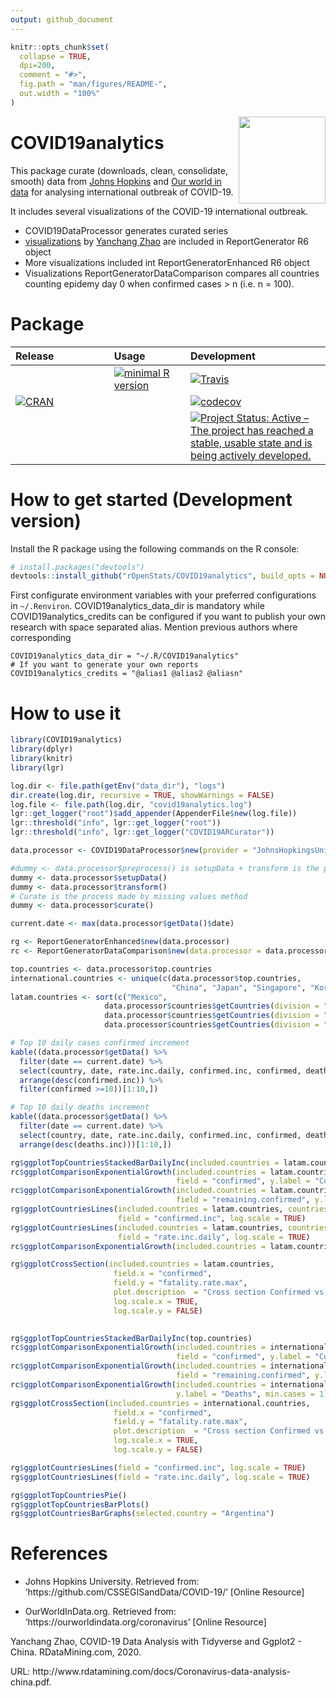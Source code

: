 ```yaml
---
output: github_document
---
```


<!-- README.md is generated from README.Rmd. Please edit that file -->

```r
knitr::opts_chunk$set(
  collapse = TRUE,
  dpi=200,
  comment = "#>",
  fig.path = "man/figures/README-",
  out.width = "100%"
)
```


<img src="man/figures/COVID19analytics.png" height="139" align="right" />

# COVID19analytics

 <!-- . -->




This package curate (downloads, clean, consolidate, smooth) data from [Johns Hopkins](https://github.com/CSSEGISandData/COVID-19/) and [Our world in data](https://ourworldindata.org/coronavirus) for analysing international outbreak of COVID-19. 
 
It includes several visualizations of the COVID-19 international outbreak.




* COVID19DataProcessor generates curated series
* [visualizations](https://www.r-bloggers.com/coronavirus-data-analysis-with-r-tidyverse-and-ggplot2/) by [Yanchang Zhao](https://www.r-bloggers.com/author/yanchang-zhao/) are included in ReportGenerator R6 object 
* More visualizations included int ReportGeneratorEnhanced R6 object
* Visualizations ReportGeneratorDataComparison compares all countries counting epidemy day 0 when confirmed cases > n (i.e. n = 100).



# Package

<!-- badges: start -->
| Release | Usage | Development |
|:--------|:------|:------------|
| | [![minimal R version](https://img.shields.io/badge/R%3E%3D-3.4.0-blue.svg)](https://cran.r-project.org/) | [![Travis](https://travis-ci.org/rOpenStats/COVID19analytics.svg?branch=master)](https://travis-ci.org/rOpenStats/COVID19analytics) |
| [![CRAN](http://www.r-pkg.org/badges/version/COVID19analytics)](https://cran.r-project.org/package=COVID19analytics) | | [![codecov](https://codecov.io/gh/rOpenStats/COVID19analytics/branch/master/graph/badge.svg)](https://codecov.io/gh/rOpenStats/COVID19analytics) |
|||[![Project Status: Active – The project has reached a stable, usable state and is being actively developed.](https://www.repostatus.org/badges/latest/active.svg)](https://www.repostatus.org/#active)|
<!-- badges: end -->

# How to get started (Development version)

Install the R package using the following commands on the R console:

```R
# install.packages("devtools")
devtools::install_github("rOpenStats/COVID19analytics", build_opts = NULL)
```

First configurate environment variables with your preferred configurations in `~/.Renviron`. COVID19analytics_data_dir is mandatory while COVID19analytics_credits can be configured if you want to publish your own research with space separated alias. Mention previous authors where corresponding

```.Renviron
COVID19analytics_data_dir = "~/.R/COVID19analytics"
# If you want to generate your own reports
COVID19analytics_credits = "@alias1 @alias2 @aliasn"
```


    
# How to use it

```r
library(COVID19analytics) 
library(dplyr)
library(knitr)
library(lgr)
```


```r
log.dir <- file.path(getEnv("data_dir"), "logs")
dir.create(log.dir, recursive = TRUE, showWarnings = FALSE)
log.file <- file.path(log.dir, "covid19analytics.log")
lgr::get_logger("root")$add_appender(AppenderFile$new(log.file))
lgr::threshold("info", lgr::get_logger("root"))
lgr::threshold("info", lgr::get_logger("COVID19ARCurator"))
```

```r
data.processor <- COVID19DataProcessor$new(provider = "JohnsHopkingsUniversity", missing.values = "imputation")

#dummy <- data.processor$preprocess() is setupData + transform is the preprocess made by data provider
dummy <- data.processor$setupData()
dummy <- data.processor$transform()
# Curate is the process made by missing values method
dummy <- data.processor$curate()

current.date <- max(data.processor$getData()$date)

rg <- ReportGeneratorEnhanced$new(data.processor)
rc <- ReportGeneratorDataComparison$new(data.processor = data.processor)

top.countries <- data.processor$top.countries
international.countries <- unique(c(data.processor$top.countries,
                                    "China", "Japan", "Singapore", "Korea, South"))
latam.countries <- sort(c("Mexico",
                     data.processor$countries$getCountries(division = "sub.continent", name = "Caribbean"),
                     data.processor$countries$getCountries(division = "sub.continent", name = "Central America"),
                     data.processor$countries$getCountries(division = "sub.continent", name = "South America")))

```

```r
# Top 10 daily cases confirmed increment
kable((data.processor$getData() %>%
  filter(date == current.date) %>%
  select(country, date, rate.inc.daily, confirmed.inc, confirmed, deaths, deaths.inc) %>%
  arrange(desc(confirmed.inc)) %>%
  filter(confirmed >=10))[1:10,])
```


```r
# Top 10 daily deaths increment
kable((data.processor$getData() %>%
  filter(date == current.date) %>%
  select(country, date, rate.inc.daily, confirmed.inc, confirmed, deaths, deaths.inc) %>%
  arrange(desc(deaths.inc)))[1:10,])
```

```r
rg$ggplotTopCountriesStackedBarDailyInc(included.countries = latam.countries, countries.text = "Latam countries")
rc$ggplotComparisonExponentialGrowth(included.countries = latam.countries, countries.text = "Latam countries",   
                                     field = "confirmed", y.label = "Confirmed", min.cases = 100)
rc$ggplotComparisonExponentialGrowth(included.countries = latam.countries, countries.text = "Latam countries",   
                                     field = "remaining.confirmed", y.label = "Active cases", min.cases = 100)
rg$ggplotCountriesLines(included.countries = latam.countries, countries.text = "Latam countries",
                        field = "confirmed.inc", log.scale = TRUE)
rg$ggplotCountriesLines(included.countries = latam.countries, countries.text = "Latam countries",
                        field = "rate.inc.daily", log.scale = TRUE)
rc$ggplotComparisonExponentialGrowth(included.countries = latam.countries, field = "deaths", y.label = "Deaths", min.cases = 1)

rg$ggplotCrossSection(included.countries = latam.countries,
                       field.x = "confirmed",
                       field.y = "fatality.rate.max",
                       plot.description  = "Cross section Confirmed vs  Death rate min",
                       log.scale.x = TRUE,
                       log.scale.y = FALSE)
 
```


```r
rg$ggplotTopCountriesStackedBarDailyInc(top.countries)
rc$ggplotComparisonExponentialGrowth(included.countries = international.countries, 
                                     field = "confirmed", y.label = "Confirmed", min.cases = 100)
rc$ggplotComparisonExponentialGrowth(included.countries = international.countries, 
                                     field = "remaining.confirmed", y.label = "Active cases", min.cases = 100)
rc$ggplotComparisonExponentialGrowth(included.countries = international.countries, field = "deaths", 
                                     y.label = "Deaths", min.cases = 1)
rg$ggplotCrossSection(included.countries = international.countries,
                       field.x = "confirmed",
                       field.y = "fatality.rate.max",
                       plot.description  = "Cross section Confirmed vs Death rate min",
                       log.scale.x = TRUE,
                       log.scale.y = FALSE)

```


```r
rg$ggplotCountriesLines(field = "confirmed.inc", log.scale = TRUE)
rg$ggplotCountriesLines(field = "rate.inc.daily", log.scale = TRUE)
```


```r
rg$ggplotTopCountriesPie()
rg$ggplotTopCountriesBarPlots()
rg$ggplotCountriesBarGraphs(selected.country = "Argentina")
```


# References

* Johns Hopkins University. Retrieved from: ‘https://github.com/CSSEGISandData/COVID-19/’ [Online Resource]

* OurWorldInData.org. Retrieved from: ‘https://ourworldindata.org/coronavirus’ [Online Resource]

Yanchang Zhao, COVID-19 Data Analysis with Tidyverse and Ggplot2 - China. RDataMining.com, 2020.

URL: http://www.rdatamining.com/docs/Coronavirus-data-analysis-china.pdf.


  
